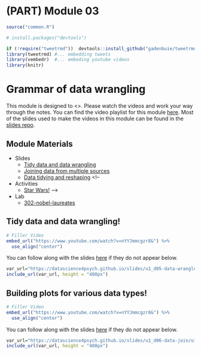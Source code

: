 # (PART) Module 03 {-}


```r
source("common.R")

# install.packages("devtools")

if (!require("tweetrmd"))  devtools::install_github("gadenbuie/tweetrmd")
library(tweetrmd) #... embedding tweets
library(vembedr)  #... embeding youtube videos
library(knitr)
```

# Grammar of data wrangling

This module is designed to <>. Please watch the videos and work your way through the notes. You can find the video playlist for this module [here](https://www.youtube.com/playlist?list=PLKrrdtYgOUYao_7t5ycK4KDXNKaY-ECup). Most of the slides used to make the videos in this module can be found in the [slides repo](https://github.com/DataScience4Psych/slides).


## Module Materials

* Slides
  * [Tidy data and data wrangling](https://datascience4psych.github.io/slides/u1_d05-data-wrangle/u1_d05-data-wrangle.html)
  * [Joining data from multiple sources](https://datascience4psych.github.io/slides/u1_d06-data-join/u1_d06-data-join.html)
  * [Data tidying and reshaping](https://datascience4psych.github.io/slides/u1_d07-tidy-data/u1_d07-tidy-data.html)
<!-- 
* Activities
  * [Star Wars!](https://github.com/DataScience4Psych/ae-03-starwars-dataviz)
-->  
* Lab
	* [302-nobel-laureates](#lab03)



## Tidy data and data wrangling!

```r
# Filler Video
embed_url("https://www.youtube.com/watch?v=nYYJmmcgzr8&") %>%
  use_align("center")
```

You can follow along with the slides [here](https://datascience4psych.github.io/slides/u1_d05-data-wrangle/u1_d05-data-wrangle.html) if they do not appear below.

```r
var_url="https://datascience4psych.github.io/slides/u1_d05-data-wrangle/u1_d05-data-wrangle.html"
include_url(var_url, height = "400px")
```


## Building plots for various data types!

```r
# Filler Video
embed_url("https://www.youtube.com/watch?v=nYYJmmcgzr8&") %>%
  use_align("center")
```

You can follow along with the slides [here](https://datascience4psych.github.io/slides/u1_d06-data-join/u1_d06-data-join.html) if they do not appear below.

```r
var_url="https://datascience4psych.github.io/slides/u1_d06-data-join/u1_d06-data-join.html"
include_url(var_url, height = "400px")
```


<!-- 

## Activity 03: Star Wars!

```r
var_url="https://datascience4psych.github.io/slides/u1_d04-data-viz-2/u1_d04-data-viz-2.html#19"
include_url(var_url, height = "400px")
```

You can find the materials for the Star Wars activity [here](https://github.com/DataScience4Psych/ae-03-starwars-dataviz). The compiled version should look something like the following...

```r
var_url="https://datascience4psych.github.io/ae-03-starwars-dataviz/starwars.html"
include_url(var_url, height = "400px")
```
-->
